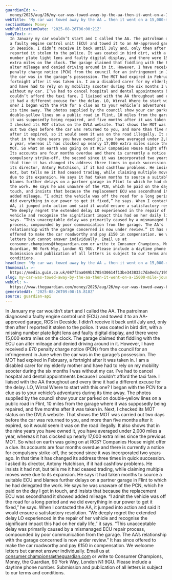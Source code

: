 ```yaml
---
guardianId: >-
  money/2025/aug/26/my-car-was-towed-away-by-the-aa-then-it-went-on-a-15000-mile-journey
webTitle: 'My car was towed away by the AA … then it went on a 15,000-mile journey'
sectionName: Money
webPublicationDate: '2025-08-26T06:00:21Z'
bodyText: >-
  In January my car wouldn’t start and I called the AA. The patrolman diagnosed
  a faulty engine control unit (ECU) and towed it to an AA-approved garage, RCS
  in Deeside. I didn’t receive it back until July and, only then after I
  reported it stolen to the police. It was coated in bird dirt, with a missing
  number plate light lens and faulty digital display, and there were 15,000
  extra miles on the clock. The garage claimed that fiddling with the ECU can
  alter mileage and denied driving around in it. However, I have received a £70
  penalty charge notice (PCN) from the council for an infringement in June when
  the car was in the garage’s possession. The MOT had expired in February, a
  fortnight after it was taken in. I am a disabled carer for my elderly mother
  and have had to rely on my mobility scooter during the six months I was
  without my car. I’ve had to cancel hospital and dental appointments because I
  couldn’t afford the taxi fare. I liaised with the AA throughout and every time
  it had a different excuse for the delay. LO, Wirral Where to start with this
  one? I began with the PCN for a clue as to your vehicle’s adventures during
  its time away. The photos supplied by the council show your car parked on
  double-yellow lines on a public road in Flint, 10 miles from the garage where
  it was supposedly being repaired, and five months after it was taken in. Next,
  I checked its MOT status on the DVLA website. That shows the MOT was carried
  out two days before the car was returned to you, and more than five months
  after it expired, so it would seem it was on the road illegally. It also shows
  that in the nine years you have owned it, you have averaged under 2,000 miles
  a year, whereas it has clocked up nearly 17,000 extra miles since the previous
  MOT. So what on earth was going on at RCS? Companies House might offer a clue.
  Its accounts are four months overdue and there is currently a notice for
  compulsory strike-off, the second since it was incorporated two years ago. In
  that time it has changed its address three times in quick succession. I asked
  its director, Antony Hutchison, if it had cashflow problems. He insists it had
  not, but tells me it had ceased trading, while claiming multiple moves were
  due to its expansion. He says it had taken months to source a suitable ECU and
  blames further delays on a partner garage in Flint to which he had delegated
  the work. He says he was unaware of the PCN, which he paid on the day I got in
  touch, and insists that because the replacement ECU was secondhand it showed
  added mileage. “I admit the vehicle was off the road for a long period and we
  did everything in our power to get it fixed,” he says. When I contacted the
  AA, it jumped into action and said it would ensure a satisfactory resolution.
  “We deeply regret the extended delay LO experienced in the repair of her
  vehicle and recognise the significant impact this had on her daily life,” it
  says. “This unacceptable delay was primarily caused by a mismanaged ECU repair
  process, compounded by poor communication from the garage. The AA’s
  relationship with the garage concerned is now under review.” It has since
  offered to make the car roadworthy and pay £150 in compensation. We welcome
  letters but cannot answer individually. Email us at
  consumer.champions@theguardian.com or write to Consumer Champions, Money, the
  Guardian, 90 York Way, London N1 9GU. Please include a daytime phone number.
  Submission and publication of all letters is subject to our terms and
  conditions.
headline: 'My car was towed away by the AA … then it went on a 15,000-mile journey'
thumbnail: >-
  https://media.guim.co.uk/087f2aa049b1705430614f13be343833c7da0edc/195_0_4167_3334/500.jpg
slug: my-car-was-towed-away-by-the-aa-then-it-went-on-a-15000-mile-journey
webUrl: >-
  https://www.theguardian.com/money/2025/aug/26/my-car-was-towed-away-by-the-aa-then-it-went-on-a-15000-mile-journey
generatedAt: '2025-08-26T09:00:16.818Z'
source: guardian-api
---
```

In January my car wouldn’t start and I called the AA. The patrolman diagnosed a faulty engine control unit (ECU) and towed it to an AA-approved garage, RCS in Deeside. I didn’t receive it back until July and, only then after I reported it stolen to the police. It was coated in bird dirt, with a missing number plate light lens and faulty digital display, and there were 15,000 extra miles on the clock. The garage claimed that fiddling with the ECU can alter mileage and denied driving around in it. However, I have received a £70 penalty charge notice (PCN) from the council for an infringement in June when the car was in the garage’s possession. The MOT had expired in February, a fortnight after it was taken in. I am a disabled carer for my elderly mother and have had to rely on my mobility scooter during the six months I was without my car. I’ve had to cancel hospital and dental appointments because I couldn’t afford the taxi fare. I liaised with the AA throughout and every time it had a different excuse for the delay. LO, Wirral Where to start with this one? I began with the PCN for a clue as to your vehicle’s adventures during its time away. The photos supplied by the council show your car parked on double-yellow lines on a public road in Flint, 10 miles from the garage where it was supposedly being repaired, and five months after it was taken in. Next, I checked its MOT status on the DVLA website. That shows the MOT was carried out two days before the car was returned to you, and more than five months after it expired, so it would seem it was on the road illegally. It also shows that in the nine years you have owned it, you have averaged under 2,000 miles a year, whereas it has clocked up nearly 17,000 extra miles since the previous MOT. So what on earth was going on at RCS? Companies House might offer a clue. Its accounts are four months overdue and there is currently a notice for compulsory strike-off, the second since it was incorporated two years ago. In that time it has changed its address three times in quick succession. I asked its director, Antony Hutchison, if it had cashflow problems. He insists it had not, but tells me it had ceased trading, while claiming multiple moves were due to its expansion. He says it had taken months to source a suitable ECU and blames further delays on a partner garage in Flint to which he had delegated the work. He says he was unaware of the PCN, which he paid on the day I got in touch, and insists that because the replacement ECU was secondhand it showed added mileage. “I admit the vehicle was off the road for a long period and we did everything in our power to get it fixed,” he says. When I contacted the AA, it jumped into action and said it would ensure a satisfactory resolution. “We deeply regret the extended delay LO experienced in the repair of her vehicle and recognise the significant impact this had on her daily life,” it says. “This unacceptable delay was primarily caused by a mismanaged ECU repair process, compounded by poor communication from the garage. The AA’s relationship with the garage concerned is now under review.” It has since offered to make the car roadworthy and pay £150 in compensation. We welcome letters but cannot answer individually. Email us at consumer.champions@theguardian.com or write to Consumer Champions, Money, the Guardian, 90 York Way, London N1 9GU. Please include a daytime phone number. Submission and publication of all letters is subject to our terms and conditions.
